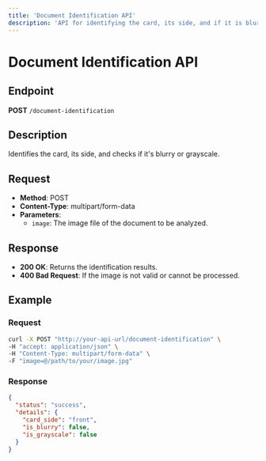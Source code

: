 ```yaml
---
title: 'Document Identification API'
description: 'API for identifying the card, its side, and if it is blurry or grayscale'
---
```


# Document Identification API

## Endpoint

**POST** `/document-identification`

## Description

Identifies the card, its side, and checks if it's blurry or grayscale.

## Request

- **Method**: POST
- **Content-Type**: multipart/form-data
- **Parameters**:
  - `image`: The image file of the document to be analyzed.

## Response

- **200 OK**: Returns the identification results.
- **400 Bad Request**: If the image is not valid or cannot be processed.

## Example

### Request

```bash
curl -X POST "http://your-api-url/document-identification" \
-H "accept: application/json" \
-H "Content-Type: multipart/form-data" \
-F "image=@/path/to/your/image.jpg"
```

### Response

```json
{
  "status": "success",
  "details": {
    "card_side": "front",
    "is_blurry": false,
    "is_grayscale": false
  }
}
``` 